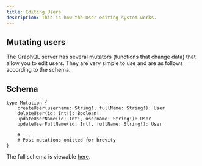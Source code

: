 ```yaml
---
title: Editing Users
description: This is how the User editing system works.
---
```


## Mutating users

The GraphQL server has several mutators (functions that change data) that allow you to edit users. They are very simple to use and are as follows according to the schema.

## Schema

```gql
type Mutation {
	createUser(username: String!, fullName: String!): User
	deleteUser(id: Int!): Boolean!
	updateUserName(id: Int!, username: String!): User
	updateUserFullName(id: Int!, fullName: String!): User

	# ...
    # Post mutations omitted for brevity
}
```

<Callout title="Note">The full schema is viewable [here](/docs#schema).</Callout>